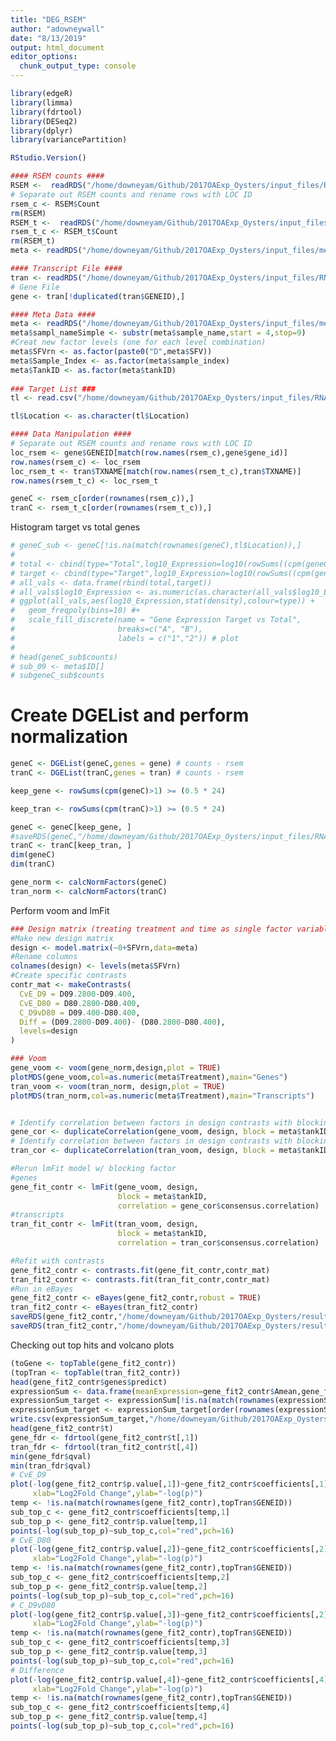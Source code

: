 ```yaml
---
title: "DEG_RSEM"
author: "adowneywall"
date: "8/13/2019"
output: html_document
editor_options: 
  chunk_output_type: console
---
```


```r
library(edgeR)
library(limma)
library(fdrtool)
library(DESeq2)
library(dplyr)
library(variancePartition)
```

```r
RStudio.Version()

#### RSEM counts ####
RSEM <-  readRDS("/home/downeyam/Github/2017OAExp_Oysters/input_files/RNA/STAR_mapping/RSEM_output/RSEM_gene_Summary.Rdata")
# Separate out RSEM counts and rename rows with LOC ID
rsem_c <- RSEM$Count
rm(RSEM)
RSEM_t <-  readRDS("/home/downeyam/Github/2017OAExp_Oysters/input_files/RNA/STAR_mapping/RSEM_output/RSEM_isoform_Summary.Rdata")
rsem_t_c <- RSEM_t$Count
rm(RSEM_t)
meta <- readRDS("/home/downeyam/Github/2017OAExp_Oysters/input_files/meta/metadata_20190811.RData")

#### Transcript File ####
tran <- readRDS("/home/downeyam/Github/2017OAExp_Oysters/input_files/RNA/references/STAR_gnomon_tximportGeneFile.RData")
# Gene File
gene <- tran[!duplicated(tran$GENEID),]

#### Meta Data ####
meta <- readRDS("/home/downeyam/Github/2017OAExp_Oysters/input_files/meta/metadata_20190718.RData")
meta$sampl_nameSimple <- substr(meta$sample_name,start = 4,stop=9)
#Creat new factor levels (one for each level combination)
meta$SFVrn <- as.factor(paste0("D",meta$SFV))
meta$Sample_Index <- as.factor(meta$sample_index)
meta$TankID <- as.factor(meta$tankID)
  
### Target List ###
tl <- read.csv("/home/downeyam/Github/2017OAExp_Oysters/input_files/RNA/references/Target_BiomineralizationGenes .csv")

tl$Location <- as.character(tl$Location)

#### Data Manipulation ####
# Separate out RSEM counts and rename rows with LOC ID
loc_rsem <- gene$GENEID[match(row.names(rsem_c),gene$gene_id)]
row.names(rsem_c) <- loc_rsem
loc_rsem_t <- tran$TXNAME[match(row.names(rsem_t_c),tran$TXNAME)]
row.names(rsem_t_c) <- loc_rsem_t

geneC <- rsem_c[order(rownames(rsem_c)),]
tranC <- rsem_t_c[order(rownames(rsem_t_c)),]
```

Histogram target vs total genes
```r
# geneC_sub <- geneC[!is.na(match(rownames(geneC),tl$Location)),]
# 
# total <- cbind(type="Total",log10_Expression=log10(rowSums((cpm(geneC$counts)))))
# target <- cbind(type="Target",log10_Expression=log10(rowSums((cpm(geneC_sub)))))
# all_vals <- data.frame(rbind(total,target))
# all_vals$log10_Expression <- as.numeric(as.character(all_vals$log10_Expression))
# ggplot(all_vals,aes(log10_Expression,stat(density),colour=type)) +
#   geom_freqpoly(bins=10) #+
#   scale_fill_discrete(name = "Gene Expression Target vs Total", 
#                       breaks=c("A", "B"), 
#                       labels = c("1","2")) # plot
# 
# head(geneC_sub$counts)
# sub_09 <- meta$ID[]
# subgeneC_sub$counts
```


# Create DGEList and perform normalization
```r
geneC <- DGEList(geneC,genes = gene) # counts - rsem
tranC <- DGEList(tranC,genes = tran) # counts - rsem

keep_gene <- rowSums(cpm(geneC)>1) >= (0.5 * 24)

keep_tran <- rowSums(cpm(tranC)>1) >= (0.5 * 24)

geneC <- geneC[keep_gene, ]
#saveRDS(geneC,"/home/downeyam/Github/2017OAExp_Oysters/input_files/RNA/STAR_mapping/RSEM_output/GeneCountMatrix_Filtered_DGEListObj.RData")
tranC <- tranC[keep_tran, ]
dim(geneC)
dim(tranC)

gene_norm <- calcNormFactors(geneC)
tran_norm <- calcNormFactors(tranC)
```

Perform voom and lmFit
```r
### Design matrix (treating treatment and time as single factor variable to modelling purposes)
#Make new design matrix
design <- model.matrix(~0+SFVrn,data=meta)
#Rename columns
colnames(design) <- levels(meta$SFVrn)
#Create specific contrasts
contr_mat <- makeContrasts(
  CvE_D9 = D09.2800-D09.400,
  CvE_D80 = D80.2800-D80.400,
  C_D9vD80 = D09.400-D80.400,
  Diff = (D09.2800-D09.400)- (D80.2800-D80.400),
  levels=design
)

### Voom 
gene_voom <- voom(gene_norm,design,plot = TRUE)
plotMDS(gene_voom,col=as.numeric(meta$Treatment),main="Genes")
tran_voom <- voom(tran_norm, design,plot = TRUE)
plotMDS(tran_norm,col=as.numeric(meta$Treatment),main="Transcripts")


# Identify correlation between factors in design contrasts with blocking factor
gene_cor <- duplicateCorrelation(gene_voom, design, block = meta$tankID)
# Identify correlation between factors in design contrasts with blocking factor
tran_cor <- duplicateCorrelation(tran_voom, design, block = meta$tankID)

#Rerun lmFit model w/ blocking factor
#genes
gene_fit_contr <- lmFit(gene_voom, design,
                        block = meta$tankID,
                        correlation = gene_cor$consensus.correlation)
#transcripts
tran_fit_contr <- lmFit(tran_voom, design,
                        block = meta$tankID,
                        correlation = tran_cor$consensus.correlation)

#Refit with contrasts
gene_fit2_contr <- contrasts.fit(gene_fit_contr,contr_mat)
tran_fit2_contr <- contrasts.fit(tran_fit_contr,contr_mat)
#Run in eBayes
gene_fit2_contr <- eBayes(gene_fit2_contr,robust = TRUE)
tran_fit2_contr <- eBayes(tran_fit2_contr)
saveRDS(gene_fit2_contr,"/home/downeyam/Github/2017OAExp_Oysters/results/DiffExpression_gene_Limma_voom_summaryObject.RData")
saveRDS(tran_fit2_contr,"/home/downeyam/Github/2017OAExp_Oysters/results/DiffExpression_transcript_Limma_voom_summaryObject.RData")
```

Checking out top hits and volcano plots
```r
(toGene <- topTable(gene_fit2_contr))
(topTran <- topTable(tran_fit2_contr))
head(gene_fit2_contr$genes$predict)
expressionSum <- data.frame(meanExpression=gene_fit2_contr$Amean,gene_fit2_contr$coefficients,predict=gene_fit2_contr$genes$predict)
expressionSum_target <- expressionSum[!is.na(match(rownames(expressionSum),tl$Location)),]
expressionSum_target <- expressionSum_target[order(rownames(expressionSum_target)),]
write.csv(expressionSum_target,"/home/downeyam/Github/2017OAExp_Oysters/results/expressionTargetGenes_results_20190811.csv")
head(gene_fit2_contr$t)
gene_fdr <- fdrtool(gene_fit2_contr$t[,1])
tran_fdr <- fdrtool(tran_fit2_contr$t[,4])
min(gene_fdr$qval)
min(tran_fdr$qval)
# CvE_D9
plot(-log(gene_fit2_contr$p.value[,1])~gene_fit2_contr$coefficients[,1],
     xlab="Log2Fold Change",ylab="-log(p)")
temp <- !is.na(match(rownames(gene_fit2_contr),topTran$GENEID))
sub_top_c <- gene_fit2_contr$coefficients[temp,1]
sub_top_p <- gene_fit2_contr$p.value[temp,1]
points(-log(sub_top_p)~sub_top_c,col="red",pch=16)
# CvE_D80
plot(-log(gene_fit2_contr$p.value[,2])~gene_fit2_contr$coefficients[,2],
     xlab="Log2Fold Change",ylab="-log(p)")
temp <- !is.na(match(rownames(gene_fit2_contr),topTran$GENEID))
sub_top_c <- gene_fit2_contr$coefficients[temp,2]
sub_top_p <- gene_fit2_contr$p.value[temp,2]
points(-log(sub_top_p)~sub_top_c,col="red",pch=16)
# C_D9vD80
plot(-log(gene_fit2_contr$p.value[,3])~gene_fit2_contr$coefficients[,2],
     xlab="Log2Fold Change",ylab="-log(p)")
temp <- !is.na(match(rownames(gene_fit2_contr),topTran$GENEID))
sub_top_c <- gene_fit2_contr$coefficients[temp,3]
sub_top_p <- gene_fit2_contr$p.value[temp,3]
points(-log(sub_top_p)~sub_top_c,col="red",pch=16)
# Difference
plot(-log(gene_fit2_contr$p.value[,4])~gene_fit2_contr$coefficients[,4],
     xlab="Log2Fold Change",ylab="-log(p)")
temp <- !is.na(match(rownames(gene_fit2_contr),topTran$GENEID))
sub_top_c <- gene_fit2_contr$coefficients[temp,4]
sub_top_p <- gene_fit2_contr$p.value[temp,4]
points(-log(sub_top_p)~sub_top_c,col="red",pch=16)
```
